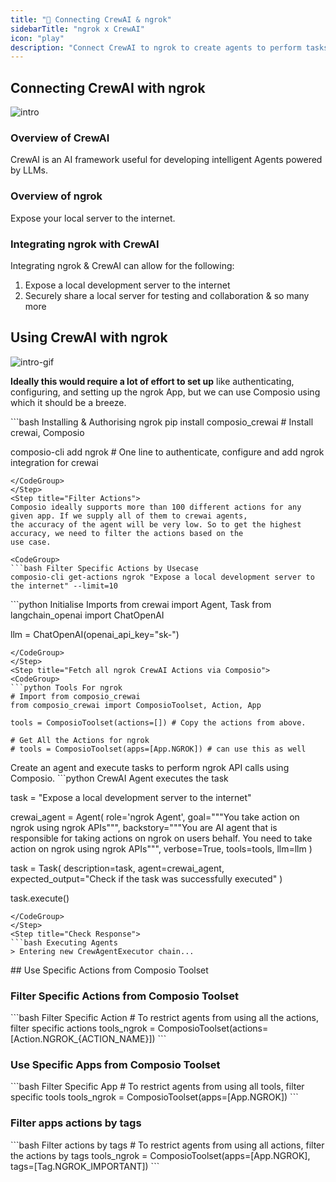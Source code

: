 ```yaml
---
title: "🚀 Connecting CrewAI & ngrok"
sidebarTitle: "ngrok x CrewAI"
icon: "play"
description: "Connect CrewAI to ngrok to create agents to perform tasks using natural language"
---
```


## Connecting CrewAI with ngrok
![intro](/media/intro.jpg)

### Overview of CrewAI

CrewAI is an AI framework useful for developing intelligent Agents powered by LLMs.

### Overview of ngrok

Expose your local server to the internet.

### Integrating ngrok with CrewAI

Integrating ngrok & CrewAI can allow for the following:

1. Expose a local development server to the internet
2. Securely share a local server for testing and collaboration
& so many more

## Using CrewAI with ngrok
![intro-gif](/media/intro.gif)
<Steps>
<Step title="Setting Up the Environment">

**Ideally this would require a lot of effort to set up** like authenticating, configuring, and setting up the ngrok App, but we can use Composio using which it should be a breeze.

<CodeGroup>
```bash Installing & Authorising ngrok
pip install composio_crewai # Install crewai, Composio 

composio-cli add ngrok # One line to authenticate, configure and add ngrok integration for crewai
```
</CodeGroup>
</Step>
<Step title="Filter Actions">
Composio ideally supports more than 100 different actions for any given app. If we supply all of them to crewai agents, 
the accuracy of the agent will be very low. So to get the highest accuracy, we need to filter the actions based on the 
use case.

<CodeGroup>
```bash Filter Specific Actions by Usecase
composio-cli get-actions ngrok "Expose a local development server to the internet" --limit=10
```
</CodeGroup>

</Step>
<Step title="Import Base Packages">

<CodeGroup>
```python Initialise Imports
from crewai import Agent, Task
from langchain_openai import ChatOpenAI

llm = ChatOpenAI(openai_api_key="sk-<OPENAI KEY>")
```
</CodeGroup>
</Step>
<Step title="Fetch all ngrok CrewAI Actions via Composio">
<CodeGroup>
```python Tools For ngrok
# Import from composio_crewai
from composio_crewai import ComposioToolset, Action, App

tools = ComposioToolset(actions=[]) # Copy the actions from above. 

# Get All the Actions for ngrok
# tools = ComposioToolset(apps=[App.NGROK]) # can use this as well
```
</CodeGroup>
</Step>
<Step title="Execute the Agent">
Create an agent and execute tasks to perform ngrok API calls using Composio. 
<CodeGroup>
```python CrewAI Agent executes the task

task = "Expose a local development server to the internet"

crewai_agent = Agent(
    role='ngrok Agent',
    goal="""You take action on ngrok using ngrok APIs""",
    backstory="""You are AI agent that is responsible for taking actions on ngrok on users behalf. You need to take action on ngrok using ngrok APIs""",
    verbose=True,
    tools=tools,
    llm=llm
)

task = Task(
    description=task,
    agent=crewai_agent,
    expected_output="Check if the task was successfully executed"
)

task.execute()
```
</CodeGroup>
</Step>
<Step title="Check Response">
```bash Executing Agents
> Entering new CrewAgentExecutor chain...
```
</Step>
</Steps>
## Use Specific Actions from Composio Toolset

### Filter Specific Actions from Composio Toolset

<CodeGroup>
```bash Filter Specific Action
# To restrict agents from using all the actions, filter specific actions
tools_ngrok = ComposioToolset(actions=[Action.NGROK_{ACTION_NAME}])
```
</CodeGroup>

### Use Specific Apps from Composio Toolset
<CodeGroup>
```bash Filter Specific App
# To restrict agents from using all tools, filter specific tools
tools_ngrok = ComposioToolset(apps=[App.NGROK])
```
</CodeGroup>

### Filter apps actions by tags 
<CodeGroup>
```bash Filter actions by tags
# To restrict agents from using all actions, filter the actions by tags
tools_ngrok = ComposioToolset(apps=[App.NGROK], tags=[Tag.NGROK_IMPORTANT])
```
</CodeGroup>